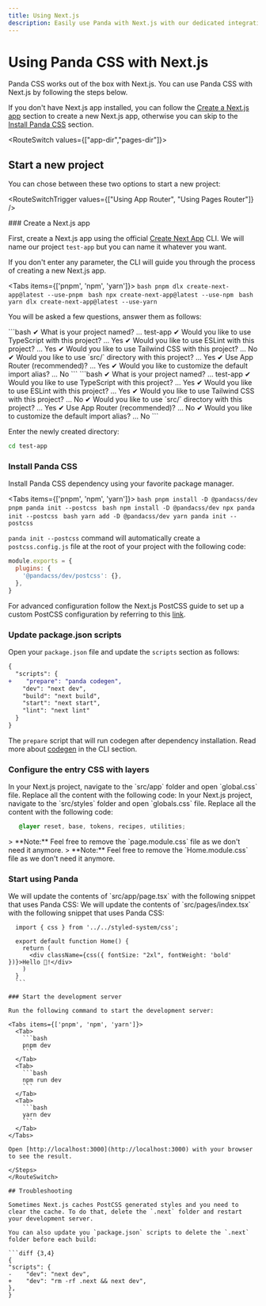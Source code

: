 ```yaml
---
title: Using Next.js
description: Easily use Panda with Next.js with our dedicated integration.
---
```


# Using Panda CSS with Next.js

Panda CSS works out of the box with Next.js. You can use Panda CSS with Next.js by following the steps below.

If you don't have Next.js app installed, you can follow the [Create a Next.js app](#create-a-nextjs-app) section to create a new Next.js app, otherwise you can skip to the [Install Panda CSS](#install-panda-css) section.

<RouteSwitch values={["app-dir","pages-dir"]}>

  ## Start a new project

  You can chose between these two options to start a new project:

  <RouteSwitchTrigger values={["Using App Router", "Using Pages Router"]} />

  <Steps>
  ### Create a Next.js app

  First, create a Next.js app using the official [Create Next App](https://nextjs.org/docs/api-reference/create-next-app) CLI.
  We will name our project `test-app` but you can name it whatever you want.

  If you don't enter any parameter, the CLI will guide you through the process of creating a new Next.js app.

  <Tabs items={['pnpm', 'npm', 'yarn']}>
    <Tab>
      ```bash
      pnpm dlx create-next-app@latest --use-pnpm
      ```
    </Tab>
    <Tab>
      ```bash
      npx create-next-app@latest --use-npm
      ```
    </Tab>
    <Tab>
      ```bash
      yarn dlx create-next-app@latest --use-yarn
      ```
    </Tab>
  </Tabs>

  You will be asked a few questions, answer them as follows:

  <RouteSwitchContent value="app-dir">
    ```bash
    ✔ What is your project named? … test-app
    ✔ Would you like to use TypeScript with this project? … Yes
    ✔ Would you like to use ESLint with this project? … Yes
    ✔ Would you like to use Tailwind CSS with this project? … No
    ✔ Would you like to use `src/` directory with this project? … Yes
    ✔ Use App Router (recommended)? … Yes
    ✔ Would you like to customize the default import alias? … No
    ```
  </RouteSwitchContent>
  <RouteSwitchContent value="pages-dir">
    ```bash
    ✔ What is your project named? … test-app
    ✔ Would you like to use TypeScript with this project? … Yes
    ✔ Would you like to use ESLint with this project? … Yes
    ✔ Would you like to use Tailwind CSS with this project? … No
    ✔ Would you like to use `src/` directory with this project? … Yes
    ✔ Use App Router (recommended)? … No
    ✔ Would you like to customize the default import alias? … No
    ```
  </RouteSwitchContent>

  Enter the newly created directory:
  ```bash
  cd test-app
  ```

  ### Install Panda CSS

  Install Panda CSS dependency using your favorite package manager.

  <Tabs items={['pnpm', 'npm', 'yarn']}>
    <Tab>
      ```bash
      pnpm install -D @pandacss/dev
      pnpm panda init --postcss
      ```
    </Tab>
    <Tab>
      ```bash
      npm install -D @pandacss/dev
      npx panda init --postcss
      ```
    </Tab>
    <Tab>
      ```bash
      yarn add -D @pandacss/dev
      yarn panda init --postcss
      ```
    </Tab>
  </Tabs>

  `panda init --postcss` command will automatically create a `postcss.config.js` file at the root of your project with the following code:

  ```js {3}
  module.exports = {
    plugins: {
      '@pandacss/dev/postcss': {},
    },
  }
  ```

  For advanced configuration follow the Next.js PostCSS guide to set up a custom PostCSS configuration by referring to this [link](https://nextjs.org/docs/pages/building-your-application/configuring/post-css#customizing-plugins).

  ### Update package.json scripts

  Open your `package.json` file and update the `scripts` section as follows:

  ```diff {3}
  {
    "scripts": {
  +    "prepare": "panda codegen",
      "dev": "next dev",
      "build": "next build",
      "start": "next start",
      "lint": "next lint"
    }
  }
  ```

  The `prepare` script that will run codegen after dependency installation. Read more about [codegen](/docs/references/cli#panda-codegen) in the CLI section.

  ### Configure the entry CSS with layers

  <RouteSwitchContent value="app-dir">
    In your Next.js project, navigate to the `src/app` folder and open `global.css` file. Replace all the content with the following code:
  </RouteSwitchContent>
  <RouteSwitchContent value="pages-dir">
    In your Next.js project, navigate to the `src/styles` folder and open `globals.css` file. Replace all the content with the following code:
  </RouteSwitchContent>

  ```css
     @layer reset, base, tokens, recipes, utilities;
  ```

  <RouteSwitchContent value="app-dir">
    > **Note:** Feel free to remove the `page.module.css` file as we don't need it anymore.
  </RouteSwitchContent>
  <RouteSwitchContent value="pages-dir">
    > **Note:** Feel free to remove the `Home.module.css` file as we don't need it anymore.
  </RouteSwitchContent>


  ### Start using Panda

  <RouteSwitchContent value="app-dir">
    We will update the contents of `src/app/page.tsx` with the following snippet that uses Panda CSS:
  </RouteSwitchContent>
  <RouteSwitchContent value="pages-dir">
    We will update the contents of `src/pages/index.tsx` with the following snippet that uses Panda CSS:
  </RouteSwitchContent>

  ```tsx
    import { css } from '../../styled-system/css';

    export default function Home() {
      return (
        <div className={css({ fontSize: "2xl", fontWeight: 'bold' })}>Hello 🐼!</div>
      )
    }
    ```

  ### Start the development server

  Run the following command to start the development server:

  <Tabs items={['pnpm', 'npm', 'yarn']}>
    <Tab>
      ```bash
      pnpm dev
      ```
    </Tab>
    <Tab>
      ```bash
      npm run dev
      ```
    </Tab>
    <Tab>
      ```bash
      yarn dev
      ```
    </Tab>
  </Tabs>

  Open [http://localhost:3000](http://localhost:3000) with your browser to see the result.

  </Steps>
</RouteSwitch>

## Troubleshooting

Sometimes Next.js caches PostCSS generated styles and you need to clear the cache. To do that, delete the `.next` folder and restart your development server.

You can also update you `package.json` scripts to delete the `.next` folder before each build:

```diff {3,4}
{
  "scripts": {
-    "dev": "next dev",
+    "dev": "rm -rf .next && next dev",
  },
}
```
